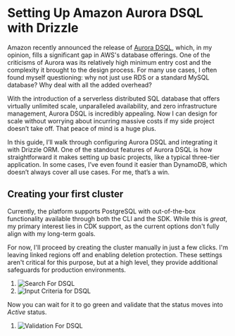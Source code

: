 
# Setting Up Amazon Aurora DSQL with Drizzle

Amazon recently announced the release of [Aurora DSQL](https://aws.amazon.com/blogs/database/introducing-amazon-aurora-dsql/), which, in my opinion, fills a significant gap in AWS's database offerings. One of the criticisms of Aurora was its relatively high minimum entry cost and the complexity it brought to the design process. For many use cases, I often found myself questioning: why not just use RDS or a standard MySQL database? Why deal with all the added overhead?

With the introduction of a serverless distributed SQL database that offers virtually unlimited scale, unparalleled availability, and zero infrastructure management, Aurora DSQL is incredibly appealing. Now I can design for scale without worrying about incurring massive costs if my side project doesn’t take off. That peace of mind is a huge plus.

In this guide, I’ll walk through configuring Aurora DSQL and integrating it with Drizzle ORM. One of the standout features of Aurora DSQL is how straightforward it makes setting up basic projects, like a typical three-tier application. In some cases, I’ve even found it easier than DynamoDB, which doesn’t always cover all use cases. For me, that’s a win.

## Creating your first cluster

Currently, the platform supports PostgreSQL with out-of-the-box functionality available through both the CLI and the SDK. While this is _great_, my primary interest lies in CDK support, as the current options don't fully align with my long-term goals.

For now, I'll proceed by creating the cluster manually in just a few clicks. I'm leaving linked regions off and enabling deletion protection. These settings aren't critical for this purpose, but at a high level, they provide additional safeguards for production environments.

1. ![Search For DSQL](https://raw.githubusercontent.com/DaveVED/my-posts/main/posts/aurora-dsql-with-drizzle/dsql-step-1.png)
2. ![Input Criteria for DSQL](https://raw.githubusercontent.com/DaveVED/my-posts/main/posts/aurora-dsql-with-drizzle/dsql-step-1.png)

Now you can wait for it to go green and validate that the status moves into _Active_ status.

1. ![Validation For DSQL](https://raw.githubusercontent.com/DaveVED/my-posts/main/posts/aurora-dsql-with-drizzle/dsql-step-3.png)
